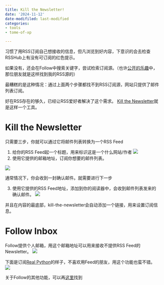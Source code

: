 ```yaml
---
title: Kill the Newsletter!
date: '2024-11-12'
date-modifiled: last-modified
categories:
- tools
- tome-of-xp

---
```


习惯了用RSS订阅自己想接收的信息，但凡浏览到好内容，下意识的会去检查RSSHub上有没有可订阅的红色提示。

如果没有，还会在Follow中搜索关键字，尝试检索订阅源。（也许[公开的乐趣](./wewerss.qmd)中，那位朋友就是这样找到我的RSS源的）

最糟糕的是这种情况：通过上面两个步骤都找不到RSS订阅源，网站只提供了邮件列表订阅。

好在RSS存在的够久，已经让RSS爱好者解决了这个需求。
[Kill the Newsletter](https://kill-the-newsletter.com/)就是这样一个工具。

# Kill the Newsletter

只需要三步，你就可以通过它将邮件列表转换为一个RSS Feed

1. 给你的RSS Feed起一个标题，用来标识这是一个什么网站/作者
![](https://image.luozx.org/garden/2024/11/f3204028d0b4a9f9ce830667a996b9eb.png)
2. 使用它提供的邮箱地址，订阅你想要的邮件列表。

![](https://image.luozx.org/garden/2024/11/d123dffc566a8a88010d95821244849a.png)

通常情况下，你会收到一封确认邮件。就需要进行下一步

3. 使用它提供的RSS Feed地址，添加到你的阅读器中，会收到邮件列表发来的确认邮件。
![](https://image.luozx.org/garden/2024/11/2fc81e5145efca9d84d2e1d725055e39.png)

并且在内容的最底部，kill-the-newsletter会自动添加一个链接，用来设置订阅信息。

# Follow Inbox

Follow提供个人邮箱，用这个邮箱地址可以用来接收不提供RSS Feed的Newsletter。
![](https://image.luozx.org/garden/2024/11/e248b4d8031938f4646a986c2f56aafd.png)


下面是订阅[Real Python](https://realpython.com)的样子，不喜欢用Feed的朋友，用这个功能也蛮不错。
![](https://image.luozx.org/garden/2024/11/2647357614b785d26c3aab874f815832.png)

关于Follow的其他功能，可以再[这里](../posts/follow-the-app/follow-the-app.qmd)找到